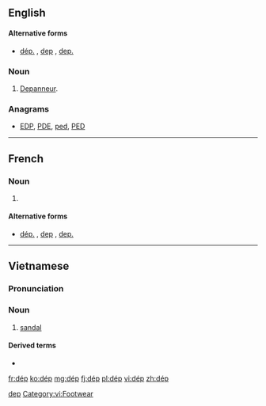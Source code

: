 {{also|dep|DEP|đẹp}}
==English==

====Alternative forms====
* [[dép.]] , [[dep]] , [[dep.]]

===Noun===
{{en-noun}}

# {{context|Quebec|lang=en}} [[depanneur|Depanneur]].

===Anagrams===
* [[EDP#English|EDP]], [[PDE#English|PDE]], [[ped#English|ped]], [[PED#English|PED]]

[[Category:English terms spelled with É|dep]]

----

==French==

===Noun===
{{fr-noun|m|dép}}

# {{context|Canada|lang=fr}} {{abbreviation of|dépanneur|lang=fr}}

====Alternative forms====
* [[dép.]] , [[dep]] , [[dep.]]

----

==Vietnamese==

===Pronunciation===
{{vi-pron}}

===Noun===
{{vi-noun}}

# [[sandal]]

====Derived terms====
* {{l|vi|dép tông}}

{{attention|vi}}

[[Category:vi:Footwear]]

[[fr:dép]]
[[ko:dép]]
[[mg:dép]]
[[fj:dép]]
[[pl:dép]]
[[vi:dép]]
[[zh:dép]]